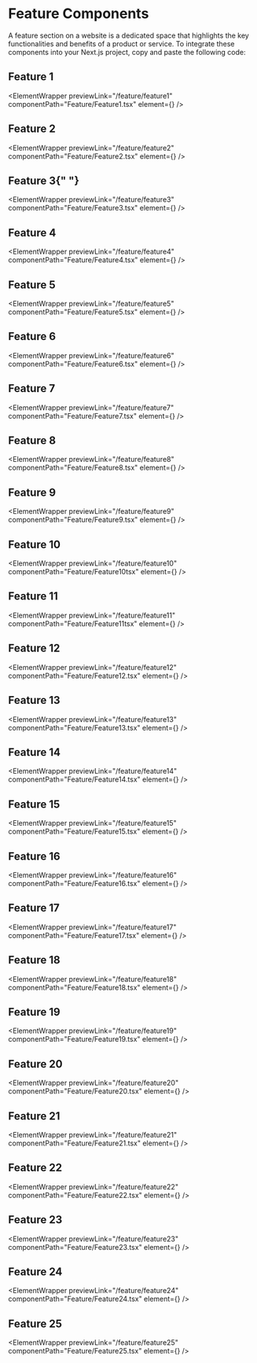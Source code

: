 
# Feature Components

A feature section on a website is a dedicated space that highlights the key functionalities and benefits of a product or service.
To integrate these components into your Next.js project, copy and paste the following code:

## Feature 1

<ElementWrapper
  previewLink="/feature/feature1"
  componentPath="Feature/Feature1.tsx"
  element={<Feature1 />}
/>

## Feature 2

<ElementWrapper
  previewLink="/feature/feature2"
  componentPath="Feature/Feature2.tsx"
  element={<Feature2 />}
/>
## Feature 3{" "}

<ElementWrapper
  previewLink="/feature/feature3"
  componentPath="Feature/Feature3.tsx"
  element={<Feature3 />}
/>

## Feature 4

<ElementWrapper
  previewLink="/feature/feature4"
  componentPath="Feature/Feature4.tsx"
  element={<Feature4 />}
/>

## Feature 5

<ElementWrapper
  previewLink="/feature/feature5"
  componentPath="Feature/Feature5.tsx"
  element={<Feature5 />}
/>

## Feature 6

<ElementWrapper
  previewLink="/feature/feature6"
  componentPath="Feature/Feature6.tsx"
  element={<Feature6 />}
/>

## Feature 7

<ElementWrapper
  previewLink="/feature/feature7"
  componentPath="Feature/Feature7.tsx"
  element={<Feature7 />}
/>

## Feature 8

<ElementWrapper
  previewLink="/feature/feature8"
  componentPath="Feature/Feature8.tsx"
  element={<Feature8 />}
/>

## Feature 9

<ElementWrapper
  previewLink="/feature/feature9"
  componentPath="Feature/Feature9.tsx"
  element={<Feature9 />}
/>

## Feature 10

<ElementWrapper
  previewLink="/feature/feature10"
  componentPath="Feature/Feature10tsx"
  element={<Feature10 />}
/>

## Feature 11

<ElementWrapper
  previewLink="/feature/feature11"
  componentPath="Feature/Feature11tsx"
  element={<Feature11 />}
/>

## Feature 12

<ElementWrapper
  previewLink="/feature/feature12"
  componentPath="Feature/Feature12.tsx"
  element={<Feature12 />}
/>

## Feature 13

<ElementWrapper
  previewLink="/feature/feature13"
  componentPath="Feature/Feature13.tsx"
  element={<Feature13 />}
/>

## Feature 14

<ElementWrapper
  previewLink="/feature/feature14"
  componentPath="Feature/Feature14.tsx"
  element={<Feature14 />}
/>

## Feature 15

<ElementWrapper
  previewLink="/feature/feature15"
  componentPath="Feature/Feature15.tsx"
  element={<Feature15 />}
/>

## Feature 16

<ElementWrapper
  previewLink="/feature/feature16"
  componentPath="Feature/Feature16.tsx"
  element={<Feature16 />}
/>

## Feature 17

<ElementWrapper
  previewLink="/feature/feature17"
  componentPath="Feature/Feature17.tsx"
  element={<Feature17 />}
/>

## Feature 18

<ElementWrapper
  previewLink="/feature/feature18"
  componentPath="Feature/Feature18.tsx"
  element={<Feature18 />}
/>

## Feature 19

<ElementWrapper
  previewLink="/feature/feature19"
  componentPath="Feature/Feature19.tsx"
  element={<Feature19 />}
/>

## Feature 20

<ElementWrapper
  previewLink="/feature/feature20"
  componentPath="Feature/Feature20.tsx"
  element={<Feature20 />}
/>

## Feature 21

<ElementWrapper
  previewLink="/feature/feature21"
  componentPath="Feature/Feature21.tsx"
  element={<Feature21 />}
/>

## Feature 22

<ElementWrapper
  previewLink="/feature/feature22"
  componentPath="Feature/Feature22.tsx"
  element={<Feature22 />}
/>

## Feature 23

<ElementWrapper
  previewLink="/feature/feature23"
  componentPath="Feature/Feature23.tsx"
  element={<Feature23 />}
/>

## Feature 24

<ElementWrapper
  previewLink="/feature/feature24"
  componentPath="Feature/Feature24.tsx"
  element={<Feature24 />}
/>

## Feature 25

<ElementWrapper
  previewLink="/feature/feature25"
  componentPath="Feature/Feature25.tsx"
  element={<Feature25 />}
/>
